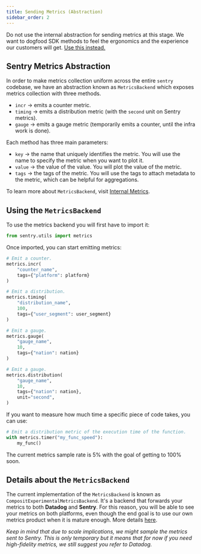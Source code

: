 ```yaml
---
title: Sending Metrics (Abstraction)
sidebar_order: 2
---
```


<Alert title="Important" level="danger">

Do not use the internal abstraction for sending metrics at this stage. We want to dogfood SDK methods to feel the ergonomics and the experience our customers will get. [Use this instead.](/delightful-developer-metrics/sending-metrics-sdk/)

</Alert>

## Sentry Metrics Abstraction

In order to make metrics collection uniform across the entire `sentry` codebase, we have an abstraction known as `MetricsBackend` which exposes metrics collection with three methods.

- `incr` → emits a counter metric.
- `timing` → emits a distribution metric (with the `second` unit on Sentry metrics).
- `gauge` → emits a gauge metric (temporarily emits a counter, until the infra work is done).

Each method has three main parameters:

- `key` → the name that uniquely identifies the metric. You will use the name to specify the metric when you want to plot it.
- `value` → the value of the value. You will plot the value of the metric.
- `tags` → the tags of the metric. You will use the tags to attach metadata to the metric, which can be helpful for aggregations.

To learn more about `MetricsBackend`, visit [Internal Metrics](/services/metrics/).

## Using the `MetricsBackend`

To use the metrics backend you will first have to import it:

```python
from sentry.utils import metrics
```

Once imported, you can start emitting metrics:

```python
# Emit a counter.
metrics.incr(
	"counter_name",
	tags={"platform": platform}
)

# Emit a distribution.
metrics.timing(
	"distribution_name",
	100,
	tags={"user_segment": user_segment}
)

# Emit a gauge.
metrics.gauge(
	"gauge_name",
	10,
	tags={"nation": nation}
)

# Emit a gauge.
metrics.distribution(
	"gauge_name",
	10,
	tags={"nation": nation},
	unit="second",
)
```

If you want to measure how much time a specific piece of code takes, you can use:

```python
# Emit a distribution metric of the execution time of the function.
with metrics.timer("my_func_speed"):
	my_func()
```

<Alert title="Warning" level="warning">

The current metrics sample rate is 5% with the goal of getting to 100% soon.

</Alert>



## Details about the `MetricsBackend`

The current implementation of the `MetricsBackend` is known as `CompositExperimentalMetricsBackend`. It's a backend that forwards your metrics to both **Datadog** and **Sentry**. For this reason, you will be able to see your metrics on both platforms, even though the end goal is to use our own metrics product when it is mature enough. More details [here](/services/metrics/#composit-experimental-backend).

*Keep in mind that due to scale implications, we might sample the metrics sent to Sentry. This is only temporary but it means that for now if you need high-fidelity metrics, we still suggest you refer to Datadog.*

